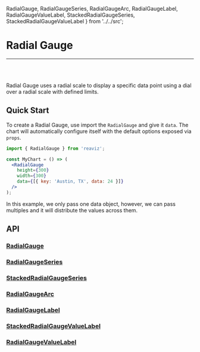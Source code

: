   RadialGauge,
  RadialGaugeSeries,
  RadialGaugeArc,
  RadialGaugeLabel,
  RadialGaugeValueLabel,
  StackedRadialGaugeSeries,
  StackedRadialGaugeValueLabel
} from '../../src';

<Meta title="Docs/Chart Types/Radial Gauge" />

# Radial Gauge

---
<br />
<div className="doc-story">
<Story id="charts-gauge-radial--single" />
</div>
<br />

Radial Gauge uses a radial scale to display a specific data point using a dial over a radial scale with defined limits.

## Quick Start
To create a Radial Gauge, use import the `RadialGauge` and give it `data`. The chart
will automatically configure itself with the default options exposed via `props`.

```jsx
import { RadialGauge } from 'reaviz';

const MyChart = () => (
  <RadialGauge
    height={300}
    width={300}
    data={[{ key: 'Austin, TX', data: 24 }]}
  />
);
```

In this example, we only pass one data object, however, we can pass multiples and it will
distribute the values across them.

## API
### [RadialGauge](https://github.com/reaviz/reaviz/blob/master/src/RadialGauge/RadialGauge.tsx)
<ArgsTable of={RadialGauge} />

### [RadialGaugeSeries](https://github.com/reaviz/reaviz/blob/master/src/RadialGauge/RadialGaugeSeries/RadialGaugeSeries.tsx)
<ArgsTable of={RadialGaugeSeries} />

### [StackedRadialGaugeSeries](https://github.com/reaviz/reaviz/blob/master/src/RadialGauge/StackedRadialGaugeSeries.tsx)
<ArgsTable of={StackedRadialGaugeSeries} />

### [RadialGaugeArc](https://github.com/reaviz/reaviz/blob/master/src/RadialGauge/RadialGaugeSeries/RadialGaugeArc.tsx)
<ArgsTable of={RadialGaugeArc} />

### [RadialGaugeLabel](https://github.com/reaviz/reaviz/blob/master/src/RadialGauge/RadialGaugeSeries/RadialGaugeLabel.tsx)
<ArgsTable of={RadialGaugeLabel} />

### [StackedRadialGaugeValueLabel](https://github.com/reaviz/reaviz/blob/master/src/RadialGauge/RadialGaugeSeries/StackedRadialGaugeValueLabel.tsx)
<ArgsTable of={StackedRadialGaugeValueLabel} />

### [RadialGaugeValueLabel](https://github.com/reaviz/reaviz/blob/master/src/RadialGauge/RadialGaugeSeries/RadialGaugeValueLabel.tsx)
<ArgsTable of={RadialGaugeValueLabel} />
